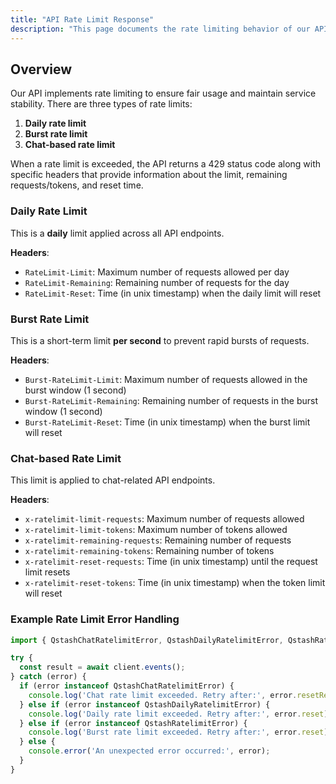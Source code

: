 ```yaml
---
title: "API Rate Limit Response"
description: "This page documents the rate limiting behavior of our API and explains how to handle different types of rate limit errors."
---
```


## Overview

Our API implements rate limiting to ensure fair usage and maintain service stability. There are three types of rate limits:

1. **Daily rate limit**
2. **Burst rate limit**
3. **Chat-based rate limit**

When a rate limit is exceeded, the API returns a 429 status code along with specific headers that provide information about the limit, remaining requests/tokens, and reset time.

### Daily Rate Limit

This is a **daily** limit applied across all API endpoints.

**Headers**:

- `RateLimit-Limit`: Maximum number of requests allowed per day
- `RateLimit-Remaining`: Remaining number of requests for the day
- `RateLimit-Reset`: Time (in unix timestamp) when the daily limit will reset 

### Burst Rate Limit

This is a short-term limit **per second** to prevent rapid bursts of requests.

**Headers**:

- `Burst-RateLimit-Limit`: Maximum number of requests allowed in the burst window (1 second)
- `Burst-RateLimit-Remaining`: Remaining number of requests in the burst window (1 second)
- `Burst-RateLimit-Reset`: Time (in unix timestamp) when the burst limit will reset

### Chat-based Rate Limit

This limit is applied to chat-related API endpoints.

**Headers**:

- `x-ratelimit-limit-requests`: Maximum number of requests allowed
- `x-ratelimit-limit-tokens`: Maximum number of tokens allowed
- `x-ratelimit-remaining-requests`: Remaining number of requests
- `x-ratelimit-remaining-tokens`: Remaining number of tokens
- `x-ratelimit-reset-requests`: Time (in unix timestamp) until the request limit resets
- `x-ratelimit-reset-tokens`: Time (in unix timestamp) when the token limit will reset

### Example Rate Limit Error Handling


```typescript Handling in TypeScript 
import { QstashChatRatelimitError, QstashDailyRatelimitError, QstashRatelimitError } from "@upstash/qstash"

try {
  const result = await client.events();
} catch (error) {
  if (error instanceof QstashChatRatelimitError) {
    console.log('Chat rate limit exceeded. Retry after:', error.resetRequests);
  } else if (error instanceof QstashDailyRatelimitError) {
    console.log('Daily rate limit exceeded. Retry after:', error.reset);
  } else if (error instanceof QstashRatelimitError) {
    console.log('Burst rate limit exceeded. Retry after:', error.reset);
  } else {
    console.error('An unexpected error occurred:', error);
  }
}
```
